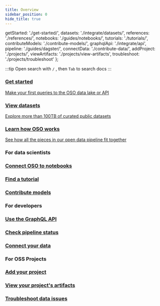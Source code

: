 ```yaml
---
title: Overview
sidebar_position: 0
hide_title: true
---
```


  getStarted: './get-started/',
  datasets: './integrate/datasets/',
  references: './references/',
  notebooks: './guides/notebooks/',
  tutorials: './tutorials/',
  contributeModels: './contribute-models/',
  graphqlApi: './integrate/api',
  pipeline: './guides/dagster/',
  connectData: './contribute-data/',
  addProject: './projects/',
  viewArtifacts: './projects/view-artifacts',
  troubleshoot: './projects/troubleshoot'
};

:::tip
Open search with `/` , then `Tab` to search docs
:::

<div className="cards-container">
  <a href={paths.getStarted} className="card">
    <h3>Get started</h3>
    <p>Make your first queries to the OSO data lake or API</p>
  </a>
  <a href={paths.datasets} className="card">
    <h3>View datasets</h3>
    <p>Explore more than 100TB of curated public datasets</p>
  </a>
  <a href={paths.references} className="card">
    <h3>Learn how OSO works</h3>
    <p>See how all the pieces in our open data pipeline fit together</p>
  </a>
</div>

<div className="use-cases-container">
  <div className="use-case-column">
    <h3>For data scientists</h3>
    <div className="use-case-cards">
      <a href={paths.notebooks} className="mini-card">
        <h3>Connect OSO to notebooks</h3>
      </a>
      <a href={paths.tutorials} className="mini-card">
        <h3>Find a tutorial</h3>
      </a>
      <a href={paths.contributeModels} className="mini-card">
        <h3>Contribute models</h3>
      </a>
    </div>
  </div>

  <div className="use-case-column">
    <h3>For developers</h3>
    <div className="use-case-cards">
      <a href={paths.graphqlApi} className="mini-card">
        <h3>Use the GraphQL API</h3>
      </a>
      <a href={paths.pipeline} className="mini-card">
        <h3>Check pipeline status</h3>
      </a>
      <a href={paths.connectData} className="mini-card">
        <h3>Connect your data</h3>
      </a>
    </div>
  </div>

  <div className="use-case-column">
    <h3>For OSS Projects</h3>
    <div className="use-case-cards">
      <a href={paths.addProject} className="mini-card">
        <h3>Add your project</h3>
      </a>
      <a href={paths.viewArtifacts} className="mini-card">
        <h3>View your project's artifacts</h3>
      </a>
      <a href={paths.troubleshoot} className="mini-card">
        <h3>Troubleshoot data issues</h3>
      </a>
    </div>
  </div>
</div>

<style>
{`
  .cards-container, .use-cases-container {
    display: grid;
    grid-template-columns: 1fr;
    gap: 1rem;
    margin: 1rem 0;
  }

  @media (min-width: 800px) {
    .cards-container, .use-cases-container {
      grid-template-columns: repeat(3, 1fr);
    }
  }

  .card, .mini-card {
    padding: 1rem;
    border: 1px solid #e5e7eb;
    border-radius: 0.5rem;
    display: block;
    text-decoration: none;
    color: inherit;
    transition: transform 0.2s ease-in-out;
  }

  .card:hover, .mini-card:hover {
    transform: translateY(-2px);
    text-decoration: none;
  }

  .card h2, .use-case-column > h3 {
    margin-top: 0;
    font-size: 1.25rem;
    font-weight: 600;
  }

  .mini-card h3 {
    margin: 0;
    font-size: 1rem;
    font-weight: 500;
  }

  .card p {
    margin: 0.75rem 0;
  }

  .use-case-cards {
    display: flex;
    flex-direction: column;
    gap: 1rem;
  }

  .use-case-column > h3 {
    margin-bottom: 1rem;
  }
`}
</style>
